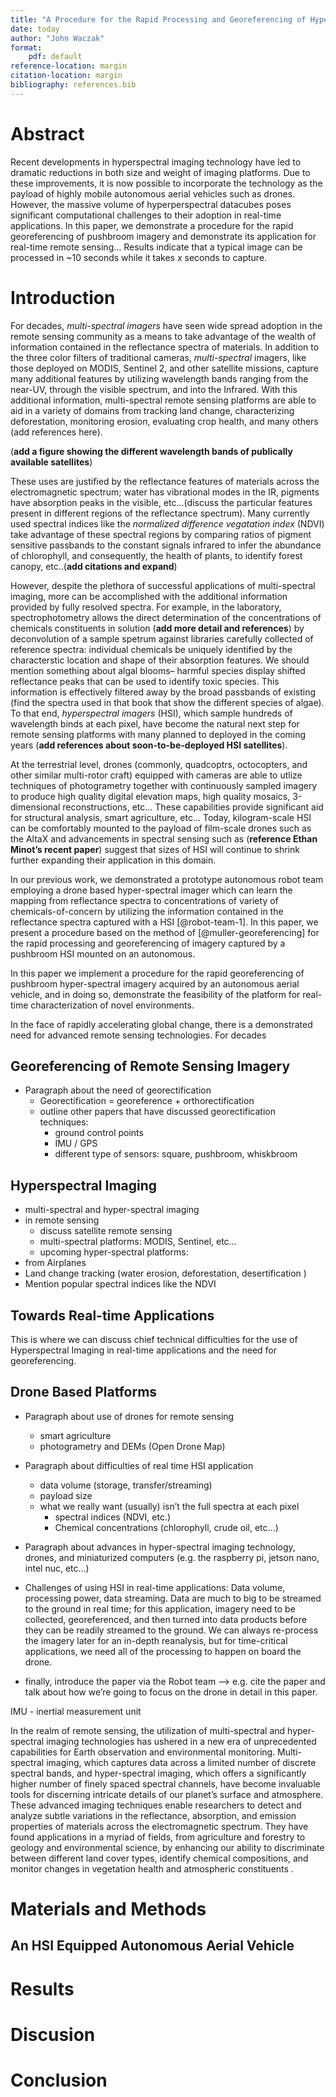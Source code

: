 ```yaml
---
title: "A Procedure for the Rapid Processing and Georeferencing of Hyperspectral Imagery for Real-Time use by an Autonomous Aerial Vehicle"
date: today
author: "John Waczak"
format:
    pdf: default
reference-location: margin
citation-location: margin
bibliography: references.bib
---
```



# Abstract

Recent developments in hyperspectral imaging technology have led to dramatic reductions in both size and weight of imaging platforms. Due to these improvements, it is now possible to incorporate the technology as the payload of highly mobile autonomous aerial vehicles such as drones. However, the massive volume of hyperperspectral datacubes poses significant computational challenges to their adoption in real-time applications. In this paper, we demonstrate a procedure for the rapid georeferencing of pushbroom imagery and demonstrate its application for real-time remote sensing... Results indicate that a typical image can be processed in ~10 seconds while it takes $x$ seconds to capture. 

# Introduction

For decades, *multi-spectral imagers* have seen wide spread adoption in the remote sensing community as a means to take advantage of the wealth of information contained in the reflectance spectra of materials. In addition to the three color filters of traditional cameras, *multi-spectral* imagers, like those deployed on MODIS, Sentinel 2, and other satellite missions, capture many additional features by utilizing wavelength bands ranging from the near-UV, through the visible spectrum, and into the Infrared. With this additional information, multi-spectral remote sensing platforms are able to aid in a variety of domains from tracking land change, characterizing deforestation, monitoring erosion, evaluating crop health, and many others (add references here). 

(**add a figure showing the different wavelength bands of publically available satellites**)

These uses are justified by the reflectance features of materials across the electromagnetic spectrum; water has vibrational modes in the IR, pigments have absorption peaks in the visible, etc...(discuss the particular features present in different regions of the reflectance spectrum). Many currently used spectral indices like the *normalized difference vegatation index* (NDVI) take advantage of these spectral regions by comparing ratios of pigment sensitive passbands to the constant signals infrared to infer the abundance of chlorophyll, and consequently, the health of plants, to identify forest canopy, etc..(**add citations and expand**)

However, despite the plethora of successful applications of multi-spectral imaging, more can be accomplished with the additional information provided by fully resolved spectra. For example, in the laboratory, spectrophotometry allows the direct determination of the concentrations of chemicals constituents in solution (**add more detail and references**) by deconvolution of a sample spetrum against libraries carefully collected of reference spectra: individual chemicals be uniquely identified by the characterstic location and shape of their absorption features. We should mention something about algal blooms-- harmful species display shifted reflectance peaks that can be used to identify toxic species. This information is effectively filtered away by the broad passbands of existing (find the spectra used in that book that show the different species of algae). To that end, *hyperspectral imagers* (HSI), which sample hundreds of wavelength binds at each pixel, have become the natural next step for remote sensing platforms with many planned to deployed in the coming years (**add references about soon-to-be-deployed HSI satellites**). 


At the terrestrial level, drones (commonly, quadcoptrs, octocopters, and other similar multi-rotor craft) equipped with cameras are able to utlize techniques of photogrametry together with continuously sampled imagery to produce high quality digital elevation maps, high quality mosaics, 3-dimensional reconstructions, etc... These capabilities provide significant aid for structural analysis, smart agriculture, etc... Today, kilogram-scale HSI can be comfortably mounted to the payload of film-scale drones such as the AltaX and advancements in spectral sensing such as (**reference Ethan Minot's recent paper**) suggest that sizes of HSI will continue to shrink further expanding their application in this domain. 



In our previous work, we demonstrated a prototype autonomous robot team employing a drone based hyper-spectral imager which can learn the mapping from reflectance spectra to concentrations of variety of chemicals-of-concern by utilizing the information contained in the reflectance spectra captured with a HSI  [@robot-team-1]. In this paper, we present a procedure based on the method of [@muller-georeferencing] for the rapid processing and georeferencing of imagery captured by a pushbroom HSI mounted on an autonomous. 








In this paper we implement a procedure for the rapid georeferencing of pushbroom hyper-spectral imagery acquired by an autonomous aerial vehicle, and in doing so, demonstrate the feasibility of the platform for real-time characterization of novel environments. 

In the face of rapidly accelerating global change, there is a demonstrated need for advanced remote sensing technologies. For decades

## Georeferencing of Remote Sensing Imagery

- Paragraph about the need of georectification 
    - Georectification = georeference + orthorectification
    - outline other papers that have discussed georectification techniques: 
        - ground control points 
        - IMU / GPS 
        - different type of sensors: square, pushbroom, whiskbroom

## Hyperspectral Imaging 

- multi-spectral and hyper-spectral imaging
- in remote sensing
    - discuss satellite remote sensing 
    - multi-spectral platforms: MODIS, Sentinel, etc... 
    - upcoming hyper-spectral platforms:
- from Airplanes
- Land change tracking (water erosion, deforestation, desertification )
- Mention popular spectral indices like the NDVI

## Towards Real-time Applications 

This is where we can discuss chief technical difficulties for the use of Hyperspectral Imaging in real-time applications and the need for georeferencing.

## Drone Based Platforms

- Paragraph about use of drones for remote sensing 
    - smart agriculture
    - photogrametry and DEMs (Open Drone Map) 


- Paragraph about difficulties of real time HSI application 
    - data volume (storage, transfer/streaming)
    - payload size 
    - what we really want (usually) isn't the full spectra at each pixel 
        - spectral indices (NDVI, etc.) 
        - Chemical concentrations (chlorophyll, crude oil, etc...) 

- Paragraph about advances in hyper-spectral imaging technology, drones, and miniaturized computers (e.g. the raspberry pi, jetson nano, intel nuc, etc...) 

- Challenges of using HSI in real-time applications: Data volume, processing power, data streaming. Data are much to big to be streamed to the ground in real time; for this application, imagery need to be collected, georeferenced, and then turned into data products \emph{onboard the drone} before they can be readily streamed to the ground. We can always re-process the imagery later for an in-depth reanalysis, but for time-critical applications, we need all of the processing to happen on board the drone. 

- finally, introduce the paper via the Robot team --> e.g. cite the paper and talk about how we're going to focus on the drone in detail in this paper. 

IMU - inertial measurement unit



In the realm of remote sensing, the utilization of multi-spectral and hyper-spectral imaging technologies has ushered in a new era of unprecedented capabilities for Earth observation and environmental monitoring. Multi-spectral imaging, which captures data across a limited number of discrete spectral bands, and hyper-spectral imaging, which offers a significantly higher number of finely spaced spectral channels, have become invaluable tools for discerning intricate details of our planet's surface and atmosphere. These advanced imaging techniques enable researchers to detect and analyze subtle variations in the reflectance, absorption, and emission properties of materials across the electromagnetic spectrum. They have found applications in a myriad of fields, from agriculture and forestry to geology and environmental science, by enhancing our ability to discriminate between different land cover types, identify chemical compositions, and monitor changes in vegetation health and atmospheric constituents \cite{remote-sensing-foliage, crop-indices-2000}.

# Materials and Methods 

## An HSI Equipped Autonomous Aerial Vehicle



# Results 

# Discusion

# Conclusion
